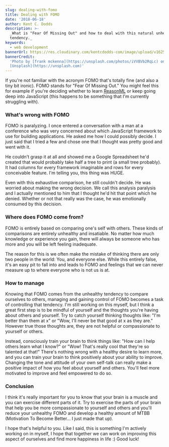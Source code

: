 ```yaml
---
slug: dealing-with-fomo
title: Dealing with FOMO
date: '2018-06-18'
author: Kent C. Dodds
description: >-
  _What is "Fear Of Missing Out" and how to deal with this natural unhealthy
  tendency._
keywords:
  - web development
bannerUrl: https://res.cloudinary.com/kentcdodds-com/image/upload/v1625032654/kentcdodds.com/content/blog/dealing-with-fomo/banner.png
bannerCredit:
  'Photo by [frank mckenna](https://unsplash.com/photos/iVVBVb2RqLc) on
  [Unsplash](https://unsplash.com)'
---
```


If you're not familiar with the acronym FOMO that's totally fine (and also a
tiny bit ironic). FOMO stands for "Fear Of Missing Out." You might feel this for
example if you're deciding whether to learn
[ReasonML](https://reasonml.github.io) or keep going deep into JavaScript (this
happens to be something that I'm currently struggling with).

### What's wrong with FOMO

FOMO is paralyzing. I once entered a conversation with a man at a conference who
was very concerned about which JavaScript framework to use for building
applications. He asked me how I could possibly decide. I just said that I tried
a few and chose one that I thought was pretty good and went with it.

He couldn't grasp it at all and showed me a Google Spreadsheet he'd created that
would probably take half a tree to print (a small tree probably). It had columns
for every framework imaginable and rows for every conceivable feature. I'm
telling you, this thing was HUGE.

Even with this exhaustive comparison, he still couldn't decide. He was worried
about making the wrong decision. We call this analysis paralysis and I actually
mentioned to him that I thought he'd hit that point which he denied. Whether or
not that really was the case, he was emotionally consumed by this decision.

### Where does FOMO come from?

FOMO is entirely based on comparing one's self with others. These kinds of
comparisons are entirely unhealthy and insatiable. No matter how much knowledge
or experience you gain, there will always be someone who has more and you will
be left feeling inadequate.

The reason for this is we often make the mistake of thinking there are only two
people in the world: You, and everyone else. While this entirely false, it's an
easy pit to fall into and leads to FOMO and feelings that we can never measure
up to where everyone who is not us is at.

### How to manage

Knowing that FOMO comes from the unhealthy tendency to compare ourselves to
others, managing and gaining control of FOMO becomes a task of controlling that
tendency. I'm still working on this myself, but I think a great first step is to
be mindful of yourself and the thoughts you're having about others and yourself.
Try to catch yourself thinking thoughts like: "I'm better than them at x" or
"Wow, I'll never be that good at x as they are." However true those thoughts
are, they are not helpful or compassionate to yourself or others.

Instead, consciously train your brain to think things like: "How can I help
others learn what I know?" or "Wow! That's really cool that they're so talented
at that!" There's nothing wrong with a healthy desire to learn more, and you can
train your brain to think positively about your ability to improve. Changing the
tone and attitude of your own self-talk can really make a positive impact of how
you feel about yourself and others. You'll feel more motivated to improve and
feel empowered to do so.

### Conclusion

I think it's really important for you to know that your brain is a muscle and
you can exercise different parts of it. Try to exercise the parts of your brain
that help you be more compassionate to yourself and others and you'll reduce
your unhealthy FOMO and develop a healthy amount of MTBB (Motivation To Become
Better... I just made that up).

I hope that's helpful to you. Like I said, this is something I'm actively
working on in myself, I hope that together we can work on improving this aspect
of ourselves and find more happiness in life :) Good luck!
